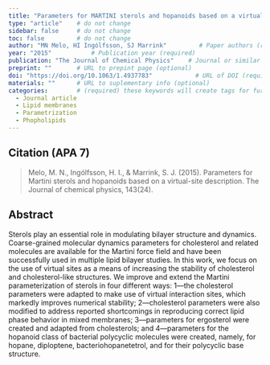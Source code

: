 ```yaml
---
title: "Parameters for MARTINI sterols and hopanoids based on a virtual-site description"          # Paper title (required)
type: "article"    # do not change
sidebar: false     # do not change
toc: false         # do not change
author: "MN Melo, HI Ingólfsson, SJ Marrink"         # Paper authors (required)
year: "2015"           # Publication year (required)
publication: "The Journal of Chemical Physics"    # Journal or similar (required)
preprint: ""       # URL to prepint page (optional)  
doi: "https://doi.org/10.1063/1.4937783"            # URL of DOI (required)  
materials: ""      # URL to suplementary info (optional)
categories:        # (required) these keywords will create tags for further filtering. 
  - Journal article
  - Lipid membranes
  - Parametrization
  - Phopholipids
---
```


<!-- 
The info below is just an example. 

Both fields are required and they have to be replaced with the respective info for each paper. 

Please notice the `> ` symbol before the citation, it gives it additional styling.  
-->

## Citation (APA 7)      

> Melo, M. N., Ingólfsson, H. I., & Marrink, S. J. (2015). Parameters for Martini sterols and hopanoids based on a virtual-site description. The Journal of chemical physics, 143(24).

## Abstract

Sterols play an essential role in modulating bilayer structure and dynamics. Coarse-grained molecular dynamics parameters for cholesterol and related molecules are available for the Martini force field and have been successfully used in multiple lipid bilayer studies. In this work, we focus on the use of virtual sites as a means of increasing the stability of cholesterol and cholesterol-like structures. We improve and extend the Martini parameterization of sterols in four different ways: 1—the cholesterol parameters were adapted to make use of virtual interaction sites, which markedly improves numerical stability; 2—cholesterol parameters were also modified to address reported shortcomings in reproducing correct lipid phase behavior in mixed membranes; 3—parameters for ergosterol were created and adapted from cholesterols; and 4—parameters for the hopanoid class of bacterial polycyclic molecules were created, namely, for hopane, diploptene, bacteriohopanetetrol, and for their polycyclic base structure.